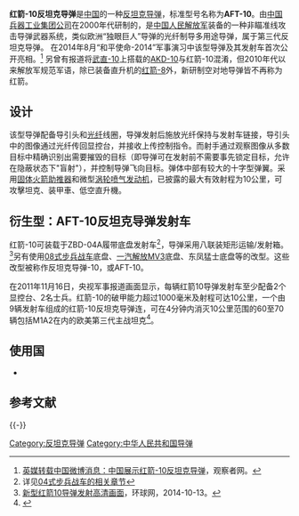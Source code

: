 {{Infobox Weapon
|is_missile=yes
|name=红箭-10
|image=File:Red Arrow 10 Anti-tank missile.jpg
|image_size=300px
|caption=
|origin= {{CHN}}
|type= [[反坦克导弹|反坦克导弹]] 
|used_by={{PLA-Army}}
|manufacturer=[[中国兵器工业集团公司|中国兵器工业集团公司]]
|unit_cost=
|propellant=
|production_date=
|service=
|engine= 
|engine_power= 
|weight=
|length= 1850毫米
|height=
|diameter=
|wingspan=
|speed=
|vehicle_range= 10千米
|ceiling=
|altitude=
|filling=
|guidance= 光纤制导
|launch_platform=
}}
'''红箭-10反坦克导弹'''是[[中国|中国]]的一种[[反坦克导弹|反坦克导弹]]，标准型号名称为'''AFT-10'''。由[[中国兵器工业集团公司|中国兵器工业集团公司]]在2000年代研制的，是[[中国人民解放军|中国人民解放军]]装备的一种非瞄准线攻击导弹武器系统，类似欧洲“独眼巨人”导弹的光纤制导多用途导弹，属于第三代反坦克导弹。
在2014年8月“和平使命-2014”军事演习中该型导弹及其发射车首次公开亮相。<ref>[http://www.guancha.cn/military-affairs/2014_09_06_264660.shtml 英媒转载中国微博消息：中国展示红箭-10反坦克导弹]，观察者网。</ref> 
另曾有报道将[[武直-10|武直-10]]上搭载的[[AKD-10|AKD-10]]与红箭-10混淆，但2010年代以来解放军规范军语，除已装备直升机的[[红箭-8|红箭-8]]外，新研制空对地导弹皆不再称为红箭。

== 设计 ==
该型导弹配备导引头和[[光纤|光纤]]线圈，导弹发射后施放光纤保持与发射车链接，导引头中的图像通过光纤传回显控台，并接收上传控制指令。而射手通过观察图像从多数目标中精确识别出需要摧毁的目标（即导弹可在发射前不需要事先锁定目标，允许在隐蔽状态下"盲射"），并控制导弹飞向目标。弹体中部有较大的十字型弹翼。采用[[固体火箭助推器|固体火箭助推器]]和微型[[涡轮喷气发动机|涡轮喷气发动机]]，已披露的最大有效射程为10公里，可攻擊坦克、装甲車、低空直升機。

==衍生型：AFT-10反坦克导弹发射车==

红箭-10可装载于ZBD-04A履带底盘发射车<ref>详见[[ZBD-04步兵战车#反坦克导弹发射车型|04式步兵战车的相关章节]]</ref>，导弹采用八联装矩形运输/发射箱。<ref name="测试">[http://mil.huanqiu.com/photo_china/2014-10/2749206.html 新型红箭10导弹发射高清画面]，环球网，2014-10-13。</ref>另有使用[[ZBL-08步兵战车|08式步兵战车]]底盘、[[一汽解放MV3|一汽解放MV3]]底盘、东凤猛士底盘等的改型。这些改型被称作反坦克导弹-10，或AFT-10。

在2011年11月16日，央视军事报道画面显示，每辆红箭10导弹发射车至少配备2个显控台、2名士兵。红箭-10的破甲能力超过1000毫米及射程可达10公里，一个由9辆发射车组成的红箭-10反坦克导弹连，可在4分钟内消灭10公里范围的60至70辆包括M1A2在内的欧美第三代主战坦克<ref name="搜狐红箭十">{{cite web |title=红箭-10反坦克导弹连4分钟消灭70个装甲目标，M1A2也被一炮打爆！ |url=https://m.sohu.com/a/194446084_100007345/?pvid=000115_3w_a |publisher=搜狐军事 |accessdate=2019-08-24}}</ref>。

== 使用国 ==
*{{PRC}}

== 参考文献 ==
{{Reflist}}

{{-}}
{{中华人民共和国导弹}}

[[Category:反坦克导弹|Category:反坦克导弹]]
[[Category:中华人民共和国导弹|Category:中华人民共和国导弹]]